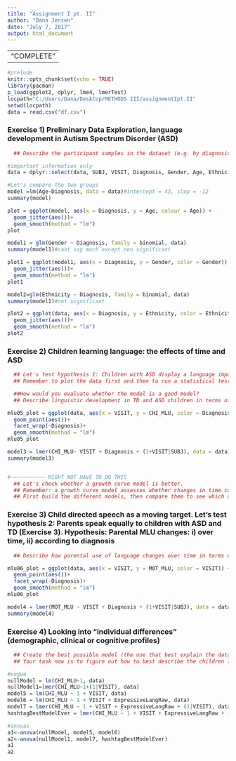 ```yaml
---
title: "Assignment I pt. II"
author: "Dana Jensen"
date: "July 7, 2017"
output: html_document
---
```

---
                          "COMPLETE"
---
```r
#prelude
knitr::opts_chunk$set(echo = TRUE)
library(pacman)
p_load(ggplot2, dplyr, lme4, lmerTest)
locpath="C:/Users/Dana/Desktop/METHODS III/assignmentIpt.II"
setwd(locpath)
data = read.csv("df.csv")
```
### Exercise 1) Preliminary Data Exploration, language development in Autism Spectrum Disorder (ASD)
```r
  ## Describe the participant samples in the dataset (e.g. by diagnosis, age,   etc.). Do you think the two groups are well balanced? If not, what do you think was the reason? Identify relevant variables: participants demographic   characteristics, diagnosis, ADOS, Verbal IQ, Non Verbal IQ, Visit, Number of   words used, Number of unique words used, length of utterance in both child    and parents. Describe the characteristics of the two groups of participants   and whether the two groups are well matched.

#important information only
data = dplyr::select(data, SUBJ, VISIT, Diagnosis, Gender, Age, Ethnicity, ADOS, MullenRaw, ExpressiveLangRaw, CHI_MLU, types_CHI, tokens_CHI, MOT_MLU)

#Let's compare the two groups
model =lm(Age~Diagnosis, data = data)#intercept = 43, slop = -12
summary(model)

plot = ggplot(model, aes(x = Diagnosis, y = Age, colour = Age)) +
  geom_jitter(aes())+
  geom_smooth(method = "lm")
plot

model1 = glm(Gender ~ Diagnosis, family = binomial, data)
summary(model1)#cant say much except non significant

plot1 = ggplot(model1, aes(x = Diagnosis, y = Gender, color = Gender)) + 
  geom_jitter(aes())+
  geom_smooth(method = "lm")
plot1

model2=glm(Ethnicity ~ Diagnosis, family = binomial, data)
summary(model1)#not significant

plot2 = ggplot(data, aes(x = Diagnosis, y = Ethnicity, color = Ethnicity)) +
  geom_jitter(aes())+
  geom_smooth(method = "lm")
plot2
```
### Exercise 2) Children learning language: the effects of time and ASD
```r
  ## Let's test hypothesis 1: Children with ASD display a language impairment   ## Hypothesis: The child's MLU changes: i) over time, ii) according to diagnosis. Let's start with a simple mixed effects linear model
  ## Remember to plot the data first and then to run a statistical test.

  ##How would you evaluate whether the model is a good model?
  ## Describe linguistic development in TD and ASD children in terms of Mean    Length of Utterance (MLU)?

mlu05_plot = ggplot(data, aes(x = VISIT, y = CHI_MLU, color = Diagnosis)) + 
  geom_point(aes())+
  facet_wrap(~Diagnosis)+
  geom_smooth(method = "lm")
mlu05_plot

model3 = lmer(CHI_MLU~ VISIT + Diagnosis + (1+VISIT|SUBJ), data = data)
summary(model3)


#~~~~~~~~~~~ MIGHT NOT HAVE TO DO THIS
  ## Let's check whether a growth curve model is better.
  ## Remember: a growth curve model assesses whether changes in time can be     described by linear, or quadratic, or cubic (or... etc.) components.
  ## First build the different models, then compare them to see which one is    better

```
### Exercise 3) Child directed speech as a moving target. Let's test hypothesis 2: Parents speak equally to children with ASD and TD  (Exercise 3). Hypothesis: Parental MLU changes: i) over time, ii) according to diagnosis
```r
  ## Describe how parental use of language changes over time in terms of MLU.   What do you think is going on?

mlu06_plot = ggplot(data, aes(x = VISIT, y = MOT_MLU, color = VISIT)) + 
  geom_point(aes())+
  facet_wrap(~Diagnosis)+
  geom_smooth(method = "lm")
mlu06_plot

model4 = lmer(MOT_MLU ~ VISIT + Diagnosis + (1+VISIT|SUBJ), data = data)
summary(model4)

```
### Exercise 4) Looking into "individual differences" (demographic, clinical or cognitive profiles)
```r
  ## Create the best possible model (the one that best explain the data, with   MLU as outcome). Describe your strategy to select the best models (how did    you choose the variables to include?).
  ## Your task now is to figure out how to best describe the children linguistic trajectory.

#vogue
nullModel = lm(CHI_MLU~1, data)
nullModel1=lmer(CHI_MLU~1+(1|VISIT), data)
model5 = lm(CHI_MLU ~ 1 + VISIT, data)
model6 = lm(CHI_MLU ~ 1 + VISIT + ExpressiveLangRaw, data)
model7 = lmer(CHI_MLU ~ 1 + VISIT + ExpressiveLangRaw + (1|VISIT), data, REML = F)
hashtagBestModelEver = lmer(CHI_MLU ~ 1 + VISIT + ExpressiveLangRaw + (1+VISIT | SUBJ), data, REML = F)

#anovas
a1<-anova(nullModel, model5, model6)
a2<-anova(nullModel1, model7, hashtagBestModelEver)
a1
a2
```